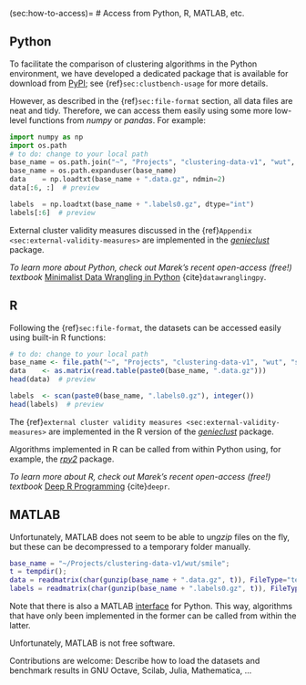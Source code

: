 (sec:how-to-access)=
# Access from Python, R, MATLAB, etc.


## Python

To facilitate the comparison of clustering algorithms in the
Python environment, we have developed a dedicated package
that is available for download from
[PyPI](https://pypi.org/project/clustering-benchmarks/);
see {ref}`sec:clustbench-usage` for more details.

However, as described in the {ref}`sec:file-format` section,
all data files are neat and tidy. Therefore, we can access them
easily using some more low-level functions from *numpy*
or *pandas*. For example:

```python
import numpy as np
import os.path
# to do: change to your local path
base_name = os.path.join("~", "Projects", "clustering-data-v1", "wut", "smile")
base_name = os.path.expanduser(base_name)
data    = np.loadtxt(base_name + ".data.gz", ndmin=2)
data[:6, :]  # preview
```

```python
labels  = np.loadtxt(base_name + ".labels0.gz", dtype="int")
labels[:6]  # preview
```


External cluster validity measures
discussed in the {ref}`Appendix <sec:external-validity-measures>`
are implemented in the [*genieclust*](https://genieclust.gagolewski.com)
package.


::::{note}
*To learn more about Python,
check out Marek's recent open-access (free!) textbook*
[Minimalist Data Wrangling in Python](https://datawranglingpy.gagolewski.com/)
{cite}`datawranglingpy`.
::::



## R

Following the {ref}`sec:file-format`,
the datasets can be accessed easily using built-in R functions:

```r
# to do: change to your local path
base_name <- file.path("~", "Projects", "clustering-data-v1", "wut", "smile")
data    <- as.matrix(read.table(paste0(base_name, ".data.gz")))
head(data)  # preview
```

```r
labels  <- scan(paste0(base_name, ".labels0.gz"), integer())
head(labels)  # preview
```



The {ref}`external cluster validity measures <sec:external-validity-measures>`
are implemented in the R version of the
[*genieclust*](https://genieclust.gagolewski.com) package.


Algorithms implemented in R
can be called from within Python
using, for example, the [*rpy2*](https://pypi.org/project/rpy2/) package.


::::{note}
*To learn more about R,
check out Marek's recent open-access (free!) textbook*
[Deep R Programming](https://deepr.gagolewski.com/)
{cite}`deepr`.
::::




## MATLAB

Unfortunately, MATLAB does not seem to be able to un*gzip* files
on the fly, but these can be decompressed to a temporary folder
manually.

```matlab
base_name = "~/Projects/clustering-data-v1/wut/smile";
t = tempdir();
data = readmatrix(char(gunzip(base_name + ".data.gz", t)), FileType="text");
labels = readmatrix(char(gunzip(base_name + ".labels0.gz", t)), FileType="text");
```

Note that there is also a MATLAB
[interface](https://au.mathworks.com/products/matlab/matlab-and-python.html)
for Python. This way, algorithms that  have only been implemented in the
former can be called from within the latter.

Unfortunately, MATLAB is not free software.

<!--
## Julia

TODO: describe (help needed)
-->


::::{todo}
Contributions are welcome: Describe how to load
the datasets and benchmark results
in GNU Octave, Scilab, Julia, Mathematica, ...
::::
